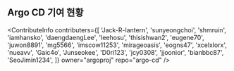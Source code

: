 
## Argo CD 기여 현황

<ContributeInfo
  contributers={[
    'Jack-R-lantern',
    'sunyeongchoi',
    'shmruin',
    'iamhansko',
    'daengdaengLee',
    'leehosu',
    'thisishwan2',
    'eugene70',
    'juwon8891',
    'mg5566',
    'imscow11253',
    'mirageoasis',
    'eogns47',
    'xcelxlorx',
    'nueavv',
    'Gaic4o',
    'Junseokee',
    'D0ri123',
    'jcy0308',
    'jjoonior',
    'bianbbc87',
    'SeoJimin1234',
  ]}
  owner="argoproj"
  repo="argo-cd"
/>
